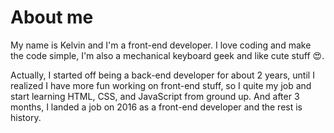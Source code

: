 # About me

My name is Kelvin and I'm a front-end developer. I love coding and make the code simple, I'm also a mechanical keyboard geek and like cute stuff 😍.

Actually, I started off being a back-end developer for about 2 years, until I realized I have more fun working on front-end stuff, so I quite my job and start learning HTML, CSS, and JavaScript from ground up. And after 3 months, I landed a job on 2016 as a front-end developer and the rest is history.
